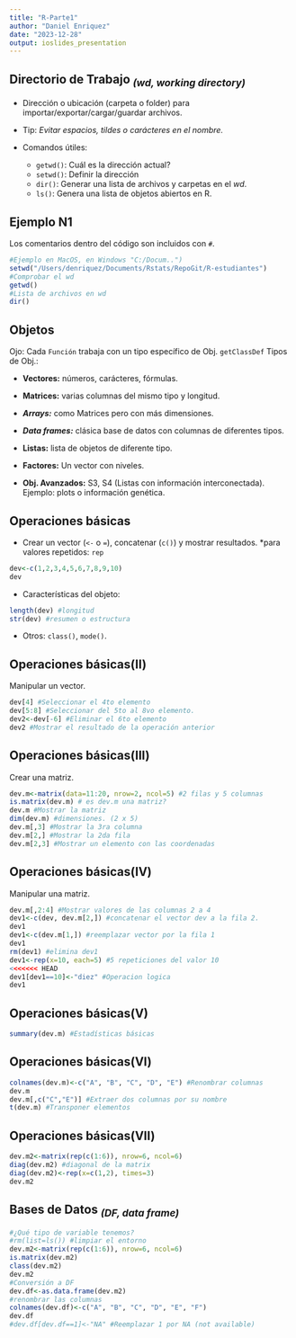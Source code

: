 ```yaml
---
title: "R-Parte1"
author: "Daniel Enriquez"
date: "2023-12-28"
output: ioslides_presentation
---
```

## **Directorio de Trabajo** ~*(wd, working directory)*~

* Dirección o ubicación (carpeta o folder) para importar/exportar/cargar/guardar archivos.
* Tip: *Evitar espacios, tildes o carácteres en el nombre.*

* Comandos útiles:
  * `getwd()`: Cuál es la dirección actual?
  * `setwd()`: Definir la dirección
  * `dir()`: Generar una lista de archivos y carpetas en el *wd*.
  + `ls()`: Genera una lista de objetos abiertos en R.

## **Ejemplo N1**

Los comentarios dentro del código son incluidos con `#`.

```r
#Ejemplo en MacOS, en Windows "C:/Docum..")
setwd("/Users/denriquez/Documents/Rstats/RepoGit/R-estudiantes") 
#Comprobar el wd
getwd()  
#Lista de archivos en wd
dir()

```
## **Objetos**

Ojo: Cada `Función` trabaja con un tipo específico de Obj.  `getClassDef`
Tipos de Obj.:

  * **Vectores:** números, carácteres, fórmulas.
  
  * **Matrices:** varias columnas del mismo tipo y longitud.
  
  * ***Arrays:*** como Matrices pero con más dimensiones.
  
  * ***Data frames:*** clásica base de datos con columnas de diferentes tipos.
  
  * **Listas:** lista de objetos de diferente tipo.
  
  * **Factores:** Un vector con niveles.
  
  * **Obj. Avanzados:** S3, S4 (Listas con información interconectada).  Ejemplo: plots o información genética.

## **Operaciones básicas**
* Crear un vector (`<-` o `=`), concatenar  (`c()`) y mostrar resultados. *para valores repetidos: `rep`
```R
dev<-c(1,2,3,4,5,6,7,8,9,10)
dev
```
* Características del objeto: 
```R
length(dev) #longitud
str(dev) #resumen o estructura
```
* Otros: `class()`, `mode()`.

## **Operaciones básicas(II)**
Manipular un vector.
```R
dev[4] #Seleccionar el 4to elemento
dev[5:8] #Seleccionar del 5to al 8vo elemento.
dev2<-dev[-6] #Eliminar el 6to elemento
dev2 #Mostrar el resultado de la operación anterior
```
## **Operaciones básicas(III)**
Crear una matriz.
```R
dev.m<-matrix(data=11:20, nrow=2, ncol=5) #2 filas y 5 columnas
is.matrix(dev.m) # es dev.m una matriz?
dev.m #Mostrar la matriz
dim(dev.m) #dimensiones. (2 x 5)
dev.m[,3] #Mostrar la 3ra columna
dev.m[2,] #Mostrar la 2da fila
dev.m[2,3] #Mostrar un elemento con las coordenadas
```
## **Operaciones básicas(IV)**
Manipular una matriz.
```R
dev.m[,2:4] #Mostrar valores de las columnas 2 a 4
dev1<-c(dev, dev.m[2,]) #concatenar el vector dev a la fila 2.
dev1
dev1<-c(dev.m[1,]) #reemplazar vector por la fila 1
dev1
rm(dev1) #elimina dev1
dev1<-rep(x=10, each=5) #5 repeticiones del valor 10
<<<<<<< HEAD
dev1[dev1==10]<-"diez" #Operacion logica
dev1
```

## **Operaciones básicas(V)**
```R
summary(dev.m) #Estadísticas básicas
```
## **Operaciones básicas(VI)**
```R
colnames(dev.m)<-c("A", "B", "C", "D", "E") #Renombrar columnas
dev.m
dev.m[,c("C","E")] #Extraer dos columnas por su nombre
t(dev.m) #Transponer elementos

```
## **Operaciones básicas(VII)**
```R
dev.m2<-matrix(rep(c(1:6)), nrow=6, ncol=6)
diag(dev.m2) #diagonal de la matrix
diag(dev.m2)<-rep(x=c(1,2), times=3)
dev.m2
```

## **Bases de Datos ** ~*(DF, data frame)*~
```R
#¿Qué tipo de variable tenemos?
#rm(list=ls()) #limpiar el entorno
dev.m2<-matrix(rep(c(1:6)), nrow=6, ncol=6)
is.matrix(dev.m2)
class(dev.m2)
dev.m2
#Conversión a DF
dev.df<-as.data.frame(dev.m2)
#renombrar las columnas
colnames(dev.df)<-c("A", "B", "C", "D", "E", "F")
dev.df
#dev.df[dev.df==1]<-"NA" #Reemplazar 1 por NA (not available)

````
